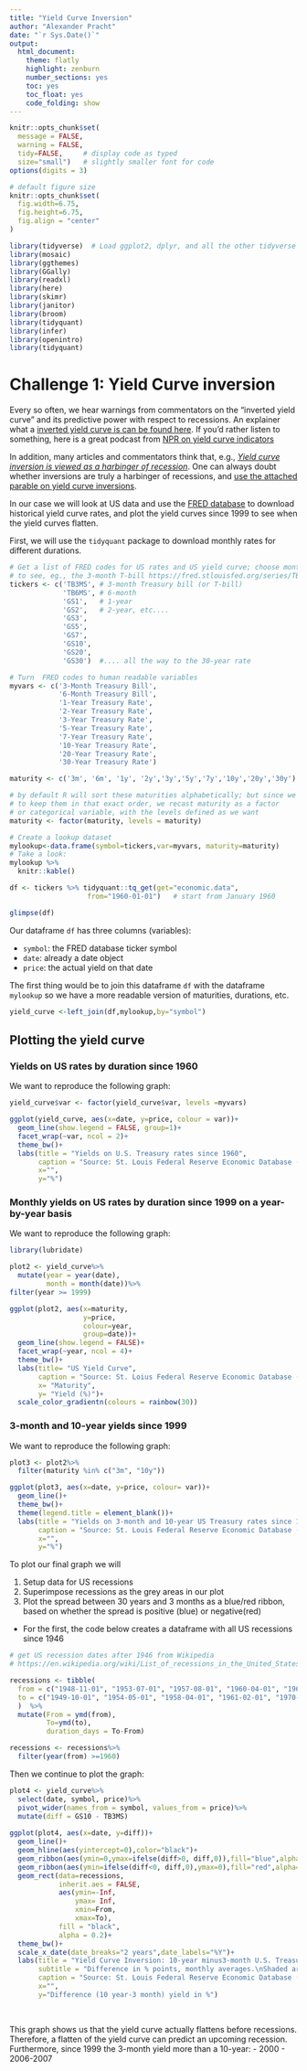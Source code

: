 ```yaml
---
title: "Yield Curve Inversion"
author: "Alexander Pracht"
date: "`r Sys.Date()`"
output:
  html_document:
    theme: flatly
    highlight: zenburn
    number_sections: yes
    toc: yes
    toc_float: yes
    code_folding: show
---
```


```r
knitr::opts_chunk$set(
  message = FALSE, 
  warning = FALSE, 
  tidy=FALSE,     # display code as typed
  size="small")   # slightly smaller font for code
options(digits = 3)

# default figure size
knitr::opts_chunk$set(
  fig.width=6.75, 
  fig.height=6.75,
  fig.align = "center"
)
```


```r
library(tidyverse)  # Load ggplot2, dplyr, and all the other tidyverse packages
library(mosaic)
library(ggthemes)
library(GGally)
library(readxl)
library(here)
library(skimr)
library(janitor)
library(broom)
library(tidyquant)
library(infer)
library(openintro)
library(tidyquant)
```


# Challenge 1: Yield Curve inversion

Every so often, we hear warnings from commentators on the "inverted yield curve" and its predictive power with respect to recessions. An explainer what a [inverted yield curve is can be found here](https://www.reuters.com/article/us-usa-economy-yieldcurve-explainer/explainer-what-is-an-inverted-yield-curve-idUSKBN1O50GA). If you'd rather listen to something, here is a great podcast from [NPR on yield curve indicators](https://www.podbean.com/media/share/dir-4zgj9-6aefd11)

In addition, many articles and commentators think that, e.g., [*Yield curve inversion is viewed as a harbinger of recession*](https://www.bloomberg.com/news/articles/2019-08-14/u-k-yield-curve-inverts-for-first-time-since-financial-crisis). One can always doubt whether inversions are truly a harbinger of recessions, and [use the attached parable on yield curve inversions](https://twitter.com/5_min_macro/status/1161627360946511873).


In our case we will look at US data and use the [FRED database](https://fred.stlouisfed.org/) to download historical yield curve rates, and plot the yield curves since 1999 to see when the yield curves flatten.


First, we will use the `tidyquant` package to download monthly rates for different durations. 

```r
# Get a list of FRED codes for US rates and US yield curve; choose monthly frequency
# to see, eg., the 3-month T-bill https://fred.stlouisfed.org/series/TB3MS
tickers <- c('TB3MS', # 3-month Treasury bill (or T-bill)
             'TB6MS', # 6-month
             'GS1',   # 1-year
             'GS2',   # 2-year, etc....
             'GS3',
             'GS5',
             'GS7',
             'GS10',
             'GS20',
             'GS30')  #.... all the way to the 30-year rate

# Turn  FRED codes to human readable variables
myvars <- c('3-Month Treasury Bill',
            '6-Month Treasury Bill',
            '1-Year Treasury Rate',
            '2-Year Treasury Rate',
            '3-Year Treasury Rate',
            '5-Year Treasury Rate',
            '7-Year Treasury Rate',
            '10-Year Treasury Rate',
            '20-Year Treasury Rate',
            '30-Year Treasury Rate')

maturity <- c('3m', '6m', '1y', '2y','3y','5y','7y','10y','20y','30y')

# by default R will sort these maturities alphabetically; but since we want
# to keep them in that exact order, we recast maturity as a factor 
# or categorical variable, with the levels defined as we want
maturity <- factor(maturity, levels = maturity)

# Create a lookup dataset
mylookup<-data.frame(symbol=tickers,var=myvars, maturity=maturity)
# Take a look:
mylookup %>% 
  knitr::kable()

df <- tickers %>% tidyquant::tq_get(get="economic.data", 
                   from="1960-01-01")   # start from January 1960

glimpse(df)
```

Our dataframe `df` has three columns (variables):

- `symbol`: the FRED database ticker symbol
- `date`: already a date object
- `price`: the actual yield on that date

The first thing would be to join this dataframe `df` with the dataframe `mylookup` so we have a more readable version of maturities, durations, etc.


```r

yield_curve <-left_join(df,mylookup,by="symbol") 
```

## Plotting the yield curve

### Yields on US rates by duration since 1960

We want to reproduce the following graph:


```r
yield_curve$var <- factor(yield_curve$var, levels =myvars)

ggplot(yield_curve, aes(x=date, y=price, colour = var))+
  geom_line(show.legend = FALSE, group=1)+
  facet_wrap(~var, ncol = 2)+
  theme_bw()+
  labs(title = "Yields on U.S. Treasury rates since 1960", 
       caption = "Source: St. Louis Federal Reserve Economic Database (FRED)",
       x="",
       y="%")
```



### Monthly yields on US rates by duration since 1999 on a year-by-year basis

We want to reproduce the following graph:

```r

library(lubridate)

plot2 <- yield_curve%>%
  mutate(year = year(date), 
         month = month(date))%>%
filter(year >= 1999)

ggplot(plot2, aes(x=maturity, 
                  y=price, 
                  colour=year, 
                  group=date))+
  geom_line(show.legend = FALSE)+
  facet_wrap(~year, ncol = 4)+
  theme_bw()+
  labs(title= "US Yield Curve",
       caption = "Source: St. Loius Federal Reserve Economic Database (FRED)",
       x= "Maturity",
       y= "Yield (%)")+
  scale_color_gradientn(colours = rainbow(30))


```



### 3-month and 10-year yields since 1999

We want to reproduce the following graph:

```r

plot3 <- plot2%>%
  filter(maturity %in% c("3m", "10y"))

ggplot(plot3, aes(x=date, y=price, colour= var))+
  geom_line()+
  theme_bw()+
  theme(legend.title = element_blank())+
  labs(title = "Yields on 3-month and 10-year US Treasury rates since 1999",
       caption = "Source: St. Louis Federal Reserve Economic Database (FRED)",
       x="",
       y="%")

```

To plot our final graph we will

1. Setup data for US recessions 
1. Superimpose recessions as the grey areas in our plot
1. Plot the spread between 30 years and 3 months as a blue/red ribbon, based on whether the spread is positive (blue) or negative(red)


- For the first, the code below creates a dataframe with all US recessions since 1946

```r

# get US recession dates after 1946 from Wikipedia 
# https://en.wikipedia.org/wiki/List_of_recessions_in_the_United_States

recessions <- tibble(
  from = c("1948-11-01", "1953-07-01", "1957-08-01", "1960-04-01", "1969-12-01", "1973-11-01", "1980-01-01","1981-07-01", "1990-07-01", "2001-03-01", "2007-12-01"),  
  to = c("1949-10-01", "1954-05-01", "1958-04-01", "1961-02-01", "1970-11-01", "1975-03-01", "1980-07-01", "1982-11-01", "1991-03-01", "2001-11-01", "2009-06-01") 
  )  %>% 
  mutate(From = ymd(from), 
         To=ymd(to),
         duration_days = To-From)

recessions <- recessions%>%
  filter(year(from) >=1960)
```

Then we continue to plot the graph:

```r
plot4 <- yield_curve%>%
  select(date, symbol, price)%>%
  pivot_wider(names_from = symbol, values_from = price)%>%
  mutate(diff = GS10 - TB3MS)
  
ggplot(plot4, aes(x=date, y=diff))+
  geom_line()+
  geom_hline(aes(yintercept=0),color="black")+
  geom_ribbon(aes(ymin=0,ymax=ifelse(diff>0, diff,0)),fill="blue",alpha=0.2)+
  geom_ribbon(aes(ymin=ifelse(diff<0, diff,0),ymax=0),fill="red",alpha=0.2)  +
  geom_rect(data=recessions, 
            inherit.aes = FALSE, 
            aes(ymin=-Inf, 
                ymax= Inf, 
                xmin=From, 
                xmax=To), 
            fill = "black", 
            alpha = 0.2)+
  theme_bw()+
  scale_x_date(date_breaks="2 years",date_labels="%Y")+
  labs(title = "Yield Curve Inversion: 10-year minus3-month U.S. Treasury rates",
       subtitle = "Difference in % points, monthly averages.\nShaded areas correspond to recessions",
       caption = "Source: St. Louis Federal Reserve Economic Database (FRED)",
       x="",
       y="Difference (10 year-3 month) yield in %")
 
  
```
This graph shows us that the yield curve actually flattens before recessions. Therefore, a flatten of the yield curve can predict an upcoming recession.
Furthermore, since 1999 the 3-month yield more than a 10-year:
- 2000
- 2006-2007

